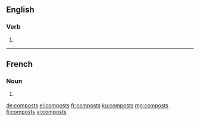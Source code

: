==English==

===Verb===
{{head|en|verb form}}

# {{en-third-person singular of|compost}}

----

==French==

===Noun===
{{head|fr|plural|g=?}}

# {{plural of|compost|lang=fr}}

[[de:composts]]
[[el:composts]]
[[fr:composts]]
[[ku:composts]]
[[mg:composts]]
[[fi:composts]]
[[vi:composts]]